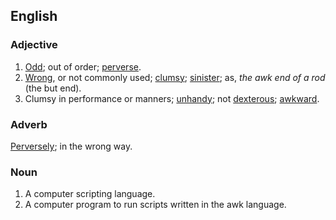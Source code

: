 ==English==
===Adjective===
#[[Odd]]; out of order; [[perverse]].
#[[Wrong]], or not commonly used; [[clumsy]]; [[sinister]]; as, ''the awk end of a rod'' (the but end).
#Clumsy in performance or manners; [[unhandy]]; not [[dexterous]]; [[awkward]].

===Adverb===
[[Perversely]]; in the wrong way.

===Noun===
#A computer scripting language.
#A computer program to run scripts written in the awk language.